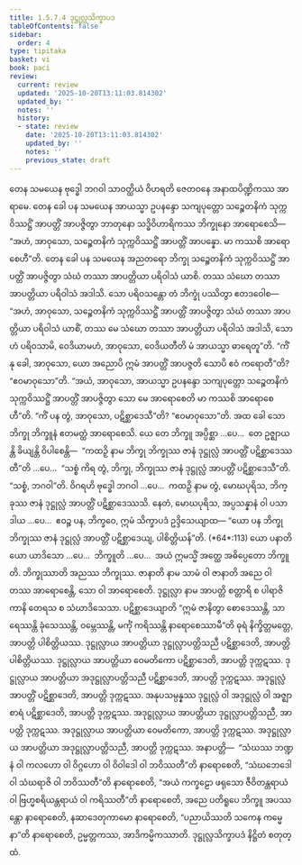 ```yaml
---
title: 1.5.7.4 ဒုဋ္ဌုလ္လသိက္ခာပဒ
tableOfContents: false
sidebar:
  order: 4
type: tipitaka
basket: vi
book: paci
review:
  current: review
  updated: '2025-10-20T13:11:03.814302'
  updated_by: ''
  notes: ''
  history:
  - state: review
    date: '2025-10-20T13:11:03.814302'
    updated_by: ''
    notes: ''
    previous_state: draft
---
```



<DynamicBreadcrumb />


<ReviewStatus review={frontmatter.review} showDetails={true} />

<HypothesisAnnotation frontmatter={frontmatter} />

<Division number="397" book="paci" e="ch" v="2" p="167">

<Paragraph number="1200" book="paci">
တေန သမယေန ဗုဒ္ဓေါ ဘဂဝါ သာဝတ္ထိယံ ဝိဟရတိ ဇေတဝနေ အနာထပိဏ္ဍိကဿ အာရာမေ. တေန ခေါ ပန သမယေန အာယသ္မာ ဥပနန္ဒော သကျပုတ္တော သဉ္စေတနိကံ သုက္ကဝိဿဋ္ဌိံ အာပတ္တိံ အာပဇ္ဇိတွာ ဘာတုနော သဒ္ဓိဝိဟာရိကဿ ဘိက္ခုနော အာရောစေသိ—  “အဟံ, အာဝုသော, သဉ္စေတနိကံ သုက္ကဝိဿဋ္ဌိံ အာပတ္တိံ အာပန္နော. မာ ကဿစိ အာရောစေဟီ”တိ. တေန ခေါ ပန သမယေန အညတရော ဘိက္ခု သဉ္စေတနိကံ သုက္ကဝိဿဋ္ဌိံ အာပတ္တိံ အာပဇ္ဇိတွာ သံဃံ တဿာ အာပတ္တိယာ ပရိဝါသံ ယာစိ. တဿ သံဃော တဿာ အာပတ္တိယာ ပရိဝါသံ အဒါသိ. သော ပရိဝသန္တော တံ ဘိက္ခုံ ပဿိတွာ ဧတဒဝေါစ—  “အဟံ, အာဝုသော, သဉ္စေတနိကံ သုက္ကဝိဿဋ္ဌိံ အာပတ္တိံ အာပဇ္ဇိတွာ သံဃံ တဿာ အာပတ္တိယာ ပရိဝါသံ ယာစိံ, တဿ မေ သံဃော တဿာ အာပတ္တိယာ ပရိဝါသံ အဒါသိ, သောဟံ ပရိဝသာမိ, ဝေဒိယာမဟံ, အာဝုသော, ဝေဒိယတီတိ မံ အာယသ္မာ ဓာရေတူ”တိ.
</Paragraph>

<Paragraph number="1201" book="paci">
“ကိံ နု ခေါ, အာဝုသော, ယော အညောပိ ဣမံ အာပတ္တိံ အာပဇ္ဇတိ သောပိ ဧဝံ ကရောတီ”တိ? “ဧဝမာဝုသော”တိ. “အယံ, အာဝုသော, အာယသ္မာ ဥပနန္ဒော သကျပုတ္တော သဉ္စေတနိကံ သုက္ကဝိဿဋ္ဌိံ အာပတ္တိံ အာပဇ္ဇိတွာ သော မေ အာရောစေတိ မာ ကဿစိ အာရောစေဟီ”တိ. “ကိံ ပန တွံ, အာဝုသော, ပဋိစ္ဆာဒေသီ”တိ? “ဧဝမာဝုသော”တိ.
</Paragraph>

<Paragraph number="1202" book="paci">
အထ ခေါ သော ဘိက္ခု ဘိက္ခူနံ ဧတမတ္ထံ အာရောစေသိ. ယေ တေ ဘိက္ခူ အပ္ပိစ္ဆာ …ပေ…  တေ ဥဇ္ဈာယန္တိ ခိယျန္တိ ဝိပါစေန္တိ—  “ကထဉှိ နာမ ဘိက္ခု ဘိက္ခုဿ ဇာနံ ဒုဋ္ဌုလ္လံ အာပတ္တိံ ပဋိစ္ဆာဒေဿတီ”တိ …ပေ…  “သစ္စံ ကိရ တွံ, ဘိက္ခု, ဘိက္ခုဿ ဇာနံ ဒုဋ္ဌုလ္လံ အာပတ္တိံ ပဋိစ္ဆာဒေသီ”တိ. “သစ္စံ, ဘဂဝါ”တိ. ဝိဂရဟိ ဗုဒ္ဓေါ ဘဂဝါ …ပေ…  ကထဉှိ နာမ တွံ, မောဃပုရိသ, ဘိက္ခုဿ ဇာနံ ဒုဋ္ဌုလ္လံ အာပတ္တိံ ပဋိစ္ဆာဒေဿသိ. နေတံ, မောဃပုရိသ, အပ္ပသန္နာနံ ဝါ ပသာဒါယ …ပေ…  ဧဝဉ္စ ပန, ဘိက္ခဝေ, ဣမံ သိက္ခာပဒံ ဥဒ္ဒိသေယျာထ—
</Paragraph>

</Division>
<Division number="398" book="paci" e="ch" v="2" p="167">

<Paragraph number="1203" book="paci">
<Emphasis>“ယော ပန ဘိက္ခု ဘိက္ခုဿ ဇာနံ ဒုဋ္ဌုလ္လံ အာပတ္တိံ ပဋိစ္ဆာဒေယျ, ပါစိတ္တိယန်”</Emphasis>တိ. (*64*:<Emphasis>113</Emphasis>)
</Paragraph>

</Division>
<Division number="399" book="paci" e="ch" v="2" p="168">

<Paragraph number="1204" book="paci">
<Emphasis>ယော ပနာ</Emphasis>တိ ယော ယာဒိသော …ပေ…  <Emphasis>ဘိက္ခူ</Emphasis>တိ …ပေ…  အယံ ဣမသ္မိံ အတ္ထေ အဓိပ္ပေတော ဘိက္ခူတိ.
</Paragraph>

<Paragraph number="1205" book="paci">
<Emphasis>ဘိက္ခုဿာ</Emphasis>တိ အညဿ ဘိက္ခုဿ.
</Paragraph>

<Paragraph number="1206" book="paci">
<Emphasis>ဇာနာတိ</Emphasis> နာမ သာမံ ဝါ ဇာနာတိ အညေ ဝါ တဿ အာရောစေန္တိ, သော ဝါ အာရောစေတိ.
</Paragraph>

<Paragraph number="1207" book="paci">
<Emphasis>ဒုဋ္ဌုလ္လာ</Emphasis> နာမ အာပတ္တိ စတ္တာရိ စ ပါရာဇိကာနိ တေရသ စ သံဃာဒိသေသာ.
</Paragraph>

<Paragraph number="1208" book="paci">
<Emphasis>ပဋိစ္ဆာဒေယျာ</Emphasis>တိ “ဣမံ ဇာနိတွာ စောဒေဿန္တိ, သာရေဿန္တိ ခုံသေဿန္တိ, ဝမ္ဘေဿန္တိ, မင်္ကုံ ကရိဿန္တိ နာရောစေဿာမီ”တိ ဓုရံ နိက္ခိတ္တမတ္တေ, အာပတ္တိ ပါစိတ္တိယဿ.
</Paragraph>

</Division>
<Division number="400" book="paci" e="ch" v="2" p="168">

<Paragraph number="1209" book="paci">
ဒုဋ္ဌုလ္လာယ အာပတ္တိယာ ဒုဋ္ဌုလ္လာပတ္တိသညီ ပဋိစ္ဆာဒေတိ, အာပတ္တိ ပါစိတ္တိယဿ. ဒုဋ္ဌုလ္လာယ အာပတ္တိယာ ဝေမတိကော ပဋိစ္ဆာဒေတိ, အာပတ္တိ ဒုက္ကဋဿ. ဒုဋ္ဌုလ္လာယ အာပတ္တိယာ အဒုဋ္ဌုလ္လာပတ္တိသညီ ပဋိစ္ဆာဒေတိ, အာပတ္တိ ဒုက္ကဋဿ. အဒုဋ္ဌုလ္လံ အာပတ္တိံ ပဋိစ္ဆာဒေတိ, အာပတ္တိ ဒုက္ကဋဿ. အနုပသမ္ပန္နဿ ဒုဋ္ဌုလ္လံ ဝါ အဒုဋ္ဌုလ္လံ ဝါ အဇ္ဈာစာရံ ပဋိစ္ဆာဒေတိ, အာပတ္တိ ဒုက္ကဋဿ. အဒုဋ္ဌုလ္လာယ အာပတ္တိယာ ဒုဋ္ဌုလ္လာပတ္တိသညီ, အာပတ္တိ ဒုက္ကဋဿ. အဒုဋ္ဌုလ္လာယ အာပတ္တိယာ ဝေမတိကော, အာပတ္တိ ဒုက္ကဋဿ. အဒုဋ္ဌုလ္လာယ အာပတ္တိယာ အဒုဋ္ဌုလ္လာပတ္တိသညီ, အာပတ္တိ ဒုက္ကဋဿ.
</Paragraph>

</Division>
<Division number="401" book="paci" e="ch" v="2" p="168">

<Paragraph number="1210" book="paci">
အနာပတ္တိ—  “သံဃဿ ဘဏ္ဍနံ ဝါ ကလဟော ဝါ ဝိဂ္ဂဟော ဝါ ဝိဝါဒေါ ဝါ ဘဝိဿတီ”တိ နာရောစေတိ, “သံဃဘေဒေါ ဝါ သံဃရာဇိ ဝါ ဘဝိဿတီ”တိ နာရောစေတိ, “အယံ ကက္ခဠော ဖရုသော ဇီဝိတန္တရာယံ ဝါ ဗြဟ္မစရိယန္တရာယံ ဝါ ကရိဿတီ”တိ နာရောစေတိ, အညေ ပတိရူပေ ဘိက္ခူ အပဿန္တော နာရောစေတိ, နဆာဒေတုကာမော နာရောစေတိ, “ပညာယိဿတိ သကေန ကမ္မေနာ”တိ နာရောစေတိ, ဥမ္မတ္တကဿ, အာဒိကမ္မိကဿာတိ.

</Paragraph>
</Division>

<Paragraph number="1211" type="center" book="paci">
ဒုဋ္ဌုလ္လသိက္ခာပဒံ နိဋ္ဌိတံ စတုတ္ထံ.
</Paragraph>